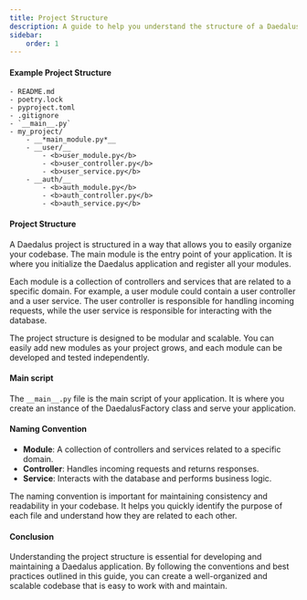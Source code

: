 ```yaml
---
title: Project Structure
description: A guide to help you understand the structure of a Daedalus project.
sidebar:
    order: 1
---
```



#### Example Project Structure

<FileTree>

    - README.md
    - poetry.lock
    - pyproject.toml
    - .gitignore
    - `__main__.py`
    - my_project/
        - __*main_module.py*__
        - __user/__
            - <b>user_module.py</b>
            - <b>user_controller.py</b>
            - <b>user_service.py</b>
        - __auth/__
            - <b>auth_module.py</b>
            - <b>auth_controller.py</b>
            - <b>auth_service.py</b>

</FileTree>

#### Project Structure

A Daedalus project is structured in a way that allows you to easily organize your codebase. The main module is the entry point of your application. It is where you initialize the Daedalus application and register all your modules.

Each module is a collection of controllers and services that are related to a specific domain. For example, a user module could contain a user controller and a user service. The user controller is responsible for handling incoming requests, while the user service is responsible for interacting with the database.

The project structure is designed to be modular and scalable. You can easily add new modules as your project grows, and each module can be developed and tested independently.

#### Main script

The `__main__.py` file is the main script of your application. It is where you create an instance of the DaedalusFactory class and serve your application.

#### Naming Convention

- **Module**: A collection of controllers and services related to a specific domain.
- **Controller**: Handles incoming requests and returns responses.
- **Service**: Interacts with the database and performs business logic.

The naming convention is important for maintaining consistency and readability in your codebase. It helps you quickly identify the purpose of each file and understand how they are related to each other.

#### Conclusion

Understanding the project structure is essential for developing and maintaining a Daedalus application. By following the conventions and best practices outlined in this guide, you can create a well-organized and scalable codebase that is easy to work with and maintain.
